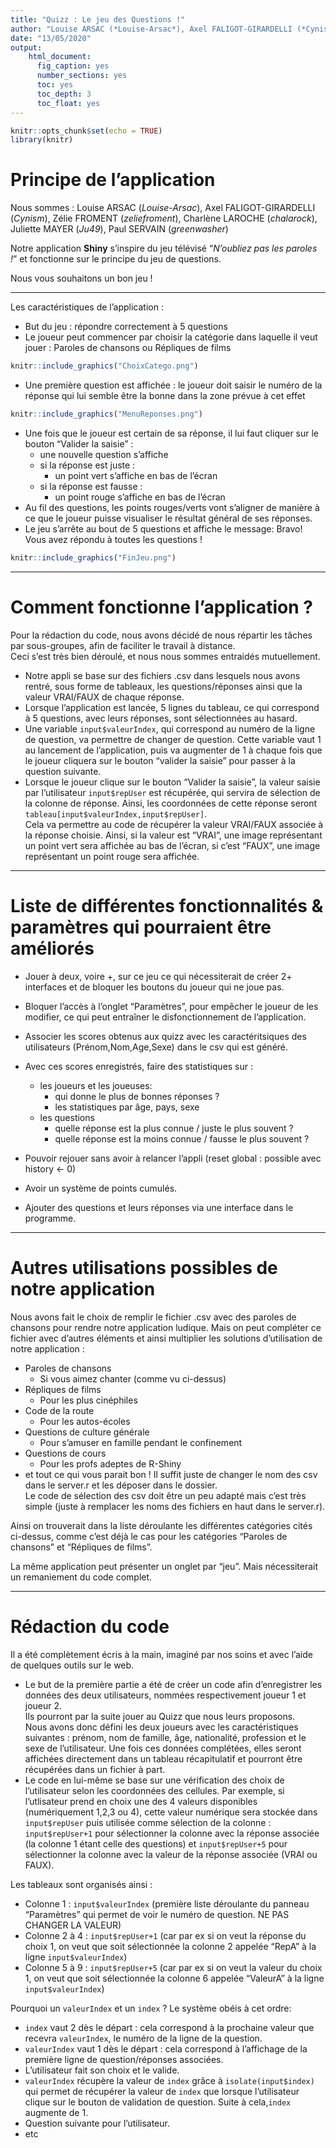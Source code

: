 ```yaml
---
title: "Quizz : Le jeu des Questions !"
author: "Louise ARSAC (*Louise-Arsac*), Axel FALIGOT-GIRARDELLI (*Cynism*), Zélie FROMENT (*zeliefroment*), Charlène LAROCHE (*chalarock*), Juliette MAYER (*Ju49*),  Paul SERVAIN (*greenwasher*)"
date: "13/05/2020"
output:
    html_document:
      fig_caption: yes
      number_sections: yes
      toc: yes
      toc_depth: 3
      toc_float: yes
---
```


```r
knitr::opts_chunk$set(echo = TRUE)
library(knitr)
```


# Principe de l'application

Nous sommes : Louise ARSAC (*Louise-Arsac*), Axel FALIGOT-GIRARDELLI (*Cynism*), Zélie FROMENT (*zeliefroment*), Charlène LAROCHE (*chalarock*), Juliette MAYER (*Ju49*),  Paul SERVAIN (*greenwasher*)  

Notre application **Shiny** s'inspire du jeu télévisé "*N'oubliez pas les paroles !*" et fonctionne sur le principe du jeu de questions.  

Nous vous souhaitons un bon jeu !

------

Les caractéristiques de l'application :

* But du jeu : répondre correctement à 5 questions
* Le joueur peut commencer par choisir la catégorie dans laquelle il veut jouer : Paroles de chansons ou Répliques de films
```r
knitr::include_graphics("ChoixCatego.png")
```
* Une première question est affichée : le joueur doit saisir le numéro de la réponse qui lui semble être la bonne dans la zone prévue à cet effet
```r
knitr::include_graphics("MenuReponses.png")
```
* Une fois que le joueur est certain de sa réponse, il lui faut cliquer sur le bouton "Valider la saisie" :
  * une nouvelle question s'affiche
  * si la réponse est juste :
    * un point vert s'affiche en bas de l'écran
  * si la réponse est fausse :
    * un point rouge s'affiche en bas de l'écran
* Au fil des questions, les points rouges/verts vont s'aligner de manière à ce que le joueur puisse visualiser le résultat général de ses réponses.
* Le jeu s'arrête au bout de 5 questions et affiche le message: Bravo! Vous avez répondu à toutes les questions !
```r
knitr::include_graphics("FinJeu.png")
```

-----

# Comment fonctionne l'application ? 

Pour la rédaction du code, nous avons décidé de nous répartir les tâches par sous-groupes, afin de faciliter le travail à distance.  
Ceci s'est très bien déroulé, et nous nous sommes entraidés mutuellement. 

* Notre appli se base sur des fichiers .csv dans lesquels nous avons rentré, sous forme de tableaux, les questions/réponses ainsi que la valeur VRAI/FAUX de chaque réponse. 
* Lorsque l'application est lancée, 5 lignes du tableau, ce qui correspond à 5 questions, avec leurs réponses, sont sélectionnées au hasard.
* Une variable `input$valeurIndex`, qui correspond au numéro de la ligne de question, va permettre de changer de question. Cette variable vaut 1 au lancement de l'application, puis va augmenter de 1 à chaque fois que le joueur cliquera sur le bouton "valider la saisie" pour passer à la question suivante. 
* Lorsque le joueur clique sur le bouton "Valider la saisie", la valeur saisie par l'utilisateur `input$repUser` est récupérée, qui servira de sélection de la colonne de réponse. Ainsi, les coordonnées de cette réponse seront `tableau[input$valeurIndex,input$repUser]`.  
Cela va permettre au code de récupérer la valeur VRAI/FAUX associée à la réponse choisie. Ainsi, si la valeur est "VRAI", une image représentant un point vert sera affichée au bas de l'écran, si c'est "FAUX", une image représentant un point rouge sera affichée.

-----

# Liste de différentes fonctionnalités & paramètres qui pourraient être améliorés

* Jouer à deux, voire +, sur ce jeu ce qui nécessiterait de créer 2+ interfaces et de bloquer les boutons du joueur qui ne joue pas.
* Bloquer l'accès à l'onglet "Paramètres", pour empêcher le joueur de les modifier, ce qui peut entraîner le disfonctionnement de l'application.
* Associer les scores obtenus aux quizz avec les caractéritsiques des utilisateurs (Prénom,Nom,Age,Sexe) dans le csv qui est généré.
* Avec ces scores enregistrés, faire des statistiques sur :
  * les joueurs et les joueuses:
    * qui donne le plus de bonnes réponses ?
    * les statistiques par âge, pays, sexe
  * les questions
    * quelle réponse est la plus connue / juste le plus souvent ?
    * quelle réponse est la moins connue / fausse le plus souvent ?

* Pouvoir rejouer sans avoir à relancer l'appli (reset global : possible avec history <- 0)

* Avoir un système de points cumulés.
* Ajouter des questions et leurs réponses via une interface dans le programme.

-----


# Autres utilisations possibles de notre application

Nous avons fait le choix de remplir le fichier .csv avec des paroles de chansons pour rendre notre application ludique. Mais on peut compléter ce fichier avec d'autres éléments et ainsi multiplier les solutions d'utilisation de notre application : 

* Paroles de chansons
  * Si vous aimez chanter (comme vu ci-dessus)
* Répliques de films
  * Pour les plus cinéphiles
* Code de la route
  * Pour les autos-écoles
* Questions de culture générale
  * Pour s'amuser en famille pendant le confinement
* Questions de cours
  * Pour les profs adeptes de R-Shiny
* et tout ce qui vous parait bon ! Il suffit juste de changer le nom des csv dans le server.r et les déposer dans le dossier.  
Le code de sélection des csv doit être un peu adapté mais c'est très simple (juste à remplacer les noms des fichiers en haut dans le server.r).

Ainsi on trouverait dans la liste déroulante les différentes catégories cités ci-dessus, comme c'est déjà le cas pour les catégories "Paroles de chansons" et "Répliques de films".

La même application peut présenter un onglet par "jeu". Mais nécessiterait un remaniement du code complet.


-----

# Rédaction du code 

Il a été complètement écris à la main, imaginé par nos soins et avec l'aide de quelques outils sur le web.

* Le but de la première partie a été de créer un code afin d'enregistrer les données des deux utilisateurs, nommées respectivement joueur 1 et joueur 2.  
Ils pourront par la suite jouer au Quizz que nous leurs proposons.  
Nous avons donc défini les deux joueurs avec les caractéristiques suivantes : prénom, nom de famille, âge, nationalité, profession et le sexe de l'utilisateur. Une fois ces données complétées, elles seront affichées directement dans un tableau récapitulatif et pourront être récupérées dans un fichier à part.  
* Le code en lui-même se base sur une vérification des choix de l'utilisateur selon les coordonnées des cellules. Par exemple, si l'utlisateur prend en choix une des 4 valeurs disponibles (numériquement 1,2,3 ou 4), cette valeur numérique sera stockée dans `input$repUser` puis utilisée comme sélection de la colonne : `input$repUser+1` pour sélectionner la colonne avec la réponse associée (la colonne 1 étant celle des questions) et `input$repUser+5` pour sélectionner la colonne avec la valeur de la réponse associée (VRAI ou FAUX).   

Les tableaux sont organisés ainsi :  

* Colonne 1 : `input$valeurIndex` (première liste déroulante du panneau "Paramètres" qui permet de voir le numéro de question. NE PAS CHANGER LA VALEUR)
* Colonne 2 à 4 : `input$repUser+1` (car par ex si on veut la réponse du choix 1, on veut que soit sélectionnée la colonne 2 appelée "RepA" à la ligne `input$valeurIndex`)
* Colonne 5 à 9 : `input$repUser+5` (car par ex si on veut la valeur du choix 1, on veut que soit sélectionnée la colonne 6 appelée "ValeurA" à la ligne `input$valeurIndex`)  

Pourquoi un `valeurIndex` et un `index` ?
Le système obéis à cet ordre:  

* `index` vaut 2 dès le départ : cela correspond à la prochaine valeur que recevra `valeurIndex`, le numéro de la ligne de la question.
* `valeurIndex` vaut 1 dès le départ : cela correspond à l'affichage de la première ligne de question/réponses associées.
* L'utilisateur fait son choix et le valide.
* `valeurIndex` récupère la valeur de `index` grâce à `isolate(input$index)` qui permet de récupérer la valeur de `index` que lorsque l'utilisateur clique sur le bouton de validation de question. Suite à cela,`index` augmente de 1.
* Question suivante pour l'utilisateur.
* etc


